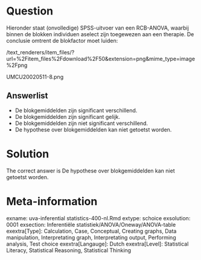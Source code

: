Question
========

Hieronder staat (onvolledige) SPSS-uitvoer van een RCB-ANOVA, waarbij binnen de blokken individuen aselect zijn toegewezen aan een therapie. De conclusie omtrent de blokfactor moet luiden: 

 /text_renderers/item_files/?url=%2Fitem_files%2Fdownload%2F50&extension=png&mime_type=image%2Fpng 

 UMCU20020511-8.png 

Answerlist
----------
* De blokgemiddelden zijn significant verschillend.
* De blokgemiddelden zijn significant gelijk.
* De blokgemiddelden zijn niet significant verschillend.
* De hypothese over blokgemiddelden kan niet getoetst worden.

Solution
========

The correct answer is  De hypothese over blokgemiddelden kan niet getoetst worden. 

Meta-information
================
exname: uva-inferential statistics-400-nl.Rmd 
extype: schoice 
exsolution: 0001 
exsection: Inferentiële statistiek/ANOVA/Oneway/ANOVA-table
exextra[Type]: Calculation, Case, Conceptual, Creating graphs, Data manipulation, Interpretating graph, Interpretating output, Performing analysis, Test choice 
exextra[Langauge]: Dutch 
exextra[Level]: Statistical Literacy, Statistical Reasoning, Statistical Thinking 
